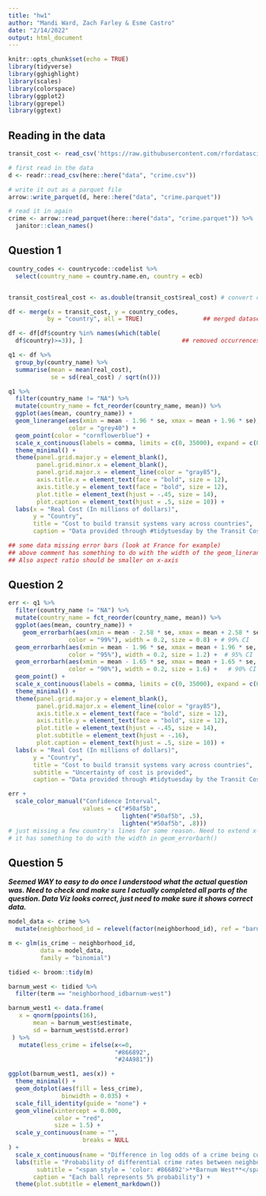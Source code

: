 ---
title: "hw1"
author: "Mandi Ward, Zach Farley & Esme Castro"
date: "2/14/2022"
output: html_document
---

```{r setup, include=FALSE}
knitr::opts_chunk$set(echo = TRUE)
library(tidyverse)
library(gghighlight)
library(scales)
library(colorspace)
library(ggplot2)
library(ggrepel)
library(ggtext)
```

## Reading in the data
```{r}
transit_cost <- read_csv('https://raw.githubusercontent.com/rfordatascience/tidytuesday/master/data/2021/2021-01-05/transit_cost.csv')

# first read in the data
d <- readr::read_csv(here::here("data", "crime.csv"))

# write it out as a parquet file
arrow::write_parquet(d, here::here("data", "crime.parquet"))

# read it in again
crime <- arrow::read_parquet(here::here("data", "crime.parquet")) %>% 
  janitor::clean_names()
```

## Question 1
```{r reproduce-plot}
country_codes <- countrycode::codelist %>% 
  select(country_name = country.name.en, country = ecb)


transit_cost$real_cost <- as.double(transit_cost$real_cost) # convert chr to dbl

df <- merge(x = transit_cost, y = country_codes,
           by = "country", all = TRUE)                 ## merged datasets

df <- df[df$country %in% names(which(table(
  df$country)>=3)), ]                            ## removed occurrences > 3

q1 <- df %>% 
  group_by(country_name) %>% 
  summarise(mean = mean(real_cost),
            se = sd(real_cost) / sqrt(n()))

q1 %>% 
  filter(country_name != "NA") %>% 
  mutate(country_name = fct_reorder(country_name, mean)) %>% 
  ggplot(aes(mean, country_name)) +
  geom_linerange(aes(xmin = mean - 1.96 * se, xmax = mean + 1.96 * se),
                 color = "grey40") +
  geom_point(color = "cornflowerblue") +
  scale_x_continuous(labels = comma, limits = c(0, 35000), expand = c(0, 0)) +
  theme_minimal() +
  theme(panel.grid.major.y = element_blank(),
        panel.grid.minor.x = element_blank(),
        panel.grid.major.x = element_line(color = "gray85"),
        axis.title.x = element_text(face = "bold", size = 12),
        axis.title.y = element_text(face = "bold", size = 12),
        plot.title = element_text(hjust = -.45, size = 14),
        plot.caption = element_text(hjust = .5, size = 10)) +
  labs(x = "Real Cost (In millions of dollars)",
       y = "Country",
       title = "Cost to build transit systems vary across countries",
       caption = "Data provided through #tidytuesday by the Transit Costs Project")

## some data missing error bars (look at France for example)
## above comment has something to do with the width of the geom_linerange
## Also aspect ratio should be smaller on x-axis
```

## Question 2
```{r uncertainty-plot}
err <- q1 %>% 
  filter(country_name != "NA") %>% 
  mutate(country_name = fct_reorder(country_name, mean)) %>% 
  ggplot(aes(mean, country_name)) +
    geom_errorbarh(aes(xmin = mean - 2.58 * se, xmax = mean + 2.58 * se,
                 color = "99%"), width = 0.2, size = 0.8) + # 99% CI
  geom_errorbarh(aes(xmin = mean - 1.96 * se, xmax = mean + 1.96 * se,
                 color = "95%"), width = 0.2, size = 1.2) +  # 95% CI
  geom_errorbarh(aes(xmin = mean - 1.65 * se, xmax = mean + 1.65 * se,
                 color = "90%"), width = 0.2, size = 1.6) +   # 90% CI
  geom_point() +
  scale_x_continuous(labels = comma, limits = c(0, 35000), expand = c(0, 0)) +
  theme_minimal() +
  theme(panel.grid.major.y = element_blank(),
        panel.grid.major.x = element_line(color = "gray85"),
        axis.title.x = element_text(face = "bold", size = 12),
        axis.title.y = element_text(face = "bold", size = 12),
        plot.title = element_text(hjust = -.45, size = 14),
        plot.subtitle = element_text(hjust = -.16),
        plot.caption = element_text(hjust = .5, size = 10)) +
  labs(x = "Real Cost (In millions of dollars)",
       y = "Country",
       title = "Cost to build transit systems vary across countries",
       subtitle = "Uncertainty of cost is provided",
       caption = "Data provided through #tidytuesday by the Transit Costs Project")

err +
  scale_color_manual("Confidence Interval",
                     values = c("#50af5b",
                                lighten("#50af5b", .5),
                                lighten("#50af5b", .8)))
# just missing a few country's lines for some reason. Need to extend x-axis?
# it has something to do with the width in geom_errorbarh()
```

## Question 5
*__Seemed WAY to easy to do once I understood what the actual question was. Need to check and make sure I actually completed all parts of the question. Data Viz looks correct, just need to make sure it shows correct data. __*
```{r}
model_data <- crime %>% 
  mutate(neighborhood_id = relevel(factor(neighborhood_id), ref = "barnum"))

m <- glm(is_crime ~ neighborhood_id, 
         data = model_data,
         family = "binomial")

tidied <- broom::tidy(m)
```

```{r}
barnum_west <- tidied %>% 
  filter(term == "neighborhood_idbarnum-west")

barnum_west1 <- data.frame(
   x = qnorm(ppoints(16),
       mean = barnum_west$estimate,
       sd = barnum_west$std.error)
 ) %>% 
   mutate(less_crime = ifelse(x<=0, 
                              "#866892", 
                              "#24A981"))

ggplot(barnum_west1, aes(x)) +
  theme_minimal() +
  geom_dotplot(aes(fill = less_crime), 
               binwidth = 0.035) +
  scale_fill_identity(guide = "none") +
  geom_vline(xintercept = 0.000,
             color = "red",
             size = 1.5) +
  scale_y_continuous(name = "",
                     breaks = NULL
) +
  scale_x_continuous(name = "Difference in log odds of a crime being committed") +
  labs(title = "Probability of differential crime rates between neighborhoods",
        subtitle = "<span style = 'color: #866892'>**Barnum West**</span> compared to <span style = 'color: #24A981'>**Barnum**</span>",
       caption = "Each ball represents 5% probability") +
  theme(plot.subtitle = element_markdown())
```




